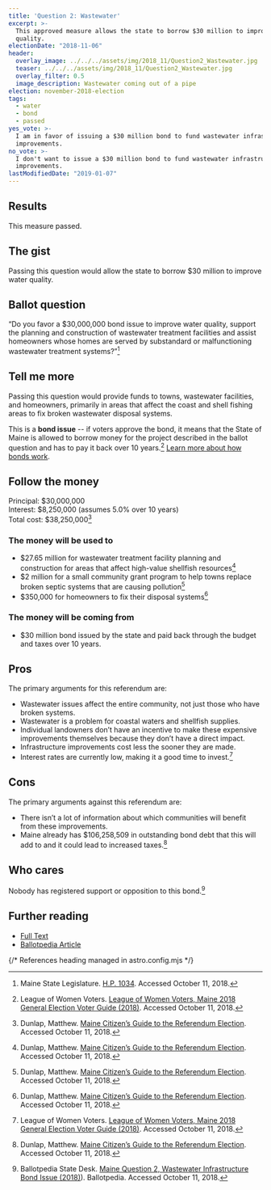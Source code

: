 ```yaml
---
title: 'Question 2: Wastewater'
excerpt: >-
  This approved measure allows the state to borrow $30 million to improve water
  quality.
electionDate: "2018-11-06"
header:
  overlay_image: ../../../assets/img/2018_11/Question2_Wastewater.jpg
  teaser: ../../../assets/img/2018_11/Question2_Wastewater.jpg
  overlay_filter: 0.5
  image_description: Wastewater coming out of a pipe
election: november-2018-election
tags:
  - water
  - bond
  - passed
yes_vote: >-
  I am in favor of issuing a $30 million bond to fund wastewater infrastructure
  improvements.
no_vote: >-
  I don't want to issue a $30 million bond to fund wastewater infrastructure
  improvements.
lastModifiedDate: "2019-01-07"
---
```


## Results

This measure passed.

## The gist

Passing this question would allow the state to borrow $30 million to improve water quality.

## Ballot question

“Do you favor a $30,000,000 bond issue to improve water quality, support the planning and construction of wastewater treatment facilities and assist homeowners whose homes are served by substandard or malfunctioning wastewater treatment systems?”[^2]

<YesNoTable yesContent={frontmatter.yes_vote} noContent={frontmatter.no_vote} />

## Tell me more

Passing this question would provide funds to towns, wastewater facilities, and homeowners, primarily in areas that affect the coast and shell fishing areas to fix broken wastewater disposal systems.

This is a **bond issue** -- if voters approve the bond, it means that the State of Maine is allowed to borrow money for the project described in the ballot question and has to pay it back over 10 years.[^3] [Learn more about how bonds work](/bonds/).

## Follow the money

Principal: $30,000,000
<br />Interest: $8,250,000 (assumes 5.0% over 10 years)
<br />Total cost: $38,250,000[^4]

### The money will be used to

- $27.65 million for wastewater treatment facility planning and construction for areas that affect high-value shellfish resources[^4]
- $2 million for a small community grant program to help towns replace broken septic systems that are causing pollution[^4]
- $350,000 for homeowners to fix their disposal systems[^4]

### The money will be coming from

- $30 million bond issued by the state and paid back through the budget and taxes over 10 years.

## Pros

The primary arguments for this referendum are:

- Wastewater issues affect the entire community, not just those who have broken systems.
- Wastewater is a problem for coastal waters and shellfish supplies.
- Individual landowners don’t have an incentive to make these expensive improvements themselves because they don’t have a direct impact.
- Infrastructure improvements cost less the sooner they are made.
- Interest rates are currently low, making it a good time to invest.[^3]

## Cons

The primary arguments against this referendum are:

- There isn’t a lot of information about which communities will benefit from these improvements.
- Maine already has $106,258,509 in outstanding bond debt that this will add to and it could lead to increased taxes.[^4]

## Who cares

Nobody has registered support or opposition to this bond.[^1]

## Further reading

- [Full Text](http://www.mainelegislature.org/legis/bills/getPDF.asp?paper=HP1034&item=1&snum=128)
- [Ballotpedia Article](<https://ballotpedia.org/Maine_Question_2,_Wastewater_Infrastructure_Bond_Issue_(2018)>)

{/* References heading managed in astro.config.mjs */}
[^1]: Ballotpedia State Desk. [Maine Question 2, Wastewater Infrastructure Bond Issue (2018)](<https://ballotpedia.org/Maine_Question_2,_Wastewater_Infrastructure_Bond_Issue_(2018)>)). Ballotpedia. Accessed October 11, 2018.
[^2]: Maine State Legislature. [H.P. 1034](http://www.mainelegislature.org/legis/bills/getPDF.asp?paper=HP1034&item=1&snum=128). Accessed October 11, 2018.
[^3]: League of Women Voters. [League of Women Voters, Maine 2018 General Election Voter Guide (2018)](http://www.lwvme.org/files/VG_2018_Statewide.pdf). Accessed October 11, 2018.
[^4]: Dunlap, Matthew. [Maine Citizen’s Guide to the Referendum Election](https://www.maine.gov/sos/cec/elec/upcoming/pdf/citizensguide.pdf). Accessed October 11, 2018.
